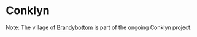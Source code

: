 
# Conklyn

<ProjectDetails
  floatRight
  region="Reach"
  house="House Conklyn"
  type="Castle"
  status="In Progress"
  warp="/warp conklyn"
  projectLead="JackLaysEggs"
  dateStarted="November 22, 2017"
  dateCompleted="Invalid Date"
/>

Note: The village of [Brandybottom](https://awoiaf.westeros.org/index.php/Brandybottom) is part of the ongoing Conklyn project.